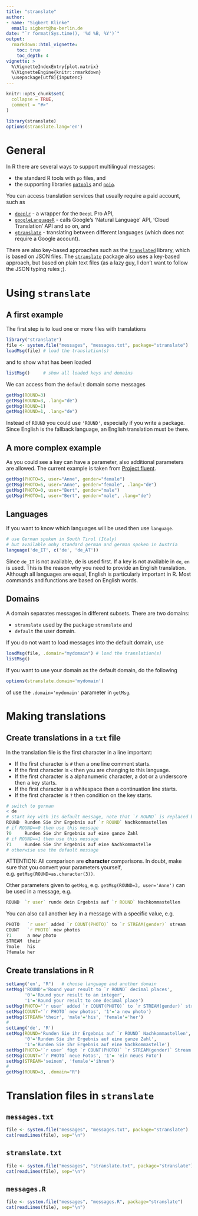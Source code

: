 ```yaml
---
title: "stranslate"
author: 
- name: "Sigbert Klinke" 
  email: sigbert@hu-berlin.de
date: "`r format(Sys.time(), '%d %B, %Y')`"
output: 
  rmarkdown::html_vignette:
    toc: true
    toc_depth: 4
vignette: > 
  %\VignetteIndexEntry{plot.matrix} 
  %\VignetteEngine{knitr::rmarkdown} 
  \usepackage[utf8]{inputenc} 
---
```


```r
knitr::opts_chunk$set(
  collapse = TRUE,
  comment = "#>"
)
```

```r
library(stranslate)
options(stranslate.lang='en')
```

# General

In R there are several ways to support multilingual messages:

* the standard R tools with `po` files, and
* the supporting libraries [`potools`](https://CRAN.R-project.org/package=potools) and [`poio`](https://CRAN.R-project.org/package=poio).

You can access translation services that usually require a paid account, such as

* [`deeplr`](https://CRAN.R-project.org/package=deeplr) - a wrapper for the ` DeepL` Pro API,
* [`googleLanguageR`](https://CRAN.R-project.org/package=googleLanguageR) - calls Google's 'Natural Language' API, 'Cloud Translation' API and so on, and
* [`gtranslate`](https://CRAN.R-project.org/package=gtranslate) - translating between different languages (which does not require a Google account).

There are also key-based approaches such as the [`translated`](https://CRAN.R-project.org/package=translated) library, which is based on JSON files. The [`stranslate`](https://CRAN.R-project.org/package=gtranslate) package also uses a key-based approach, but based on plain text files (as a lazy guy, I don't want to follow the JSON typing rules ;).

# Using `stranslate`

## A first example

The first step is to load one or more files with translations

```r
library("stranslate")
file <- system.file("messages", "messages.txt", package="stranslate")
loadMsg(file) # load the translation(s)
```

and to show what has been loaded

```r
listMsg()     # show all loaded keys and domains
```

We can access from the `default` domain some messages

```r
getMsg(ROUND=3)
getMsg(ROUND=3, .lang="de")
getMsg(ROUND=1)
getMsg(ROUND=1, .lang="de")
```

Instead of `ROUND` you could use `'ROUND'`, especially if you write a package. Since English is the fallback language, an English translation must be there.

## A more complex example

As you could see a key can have a parameter, also additional parameters are allowed. The current example is taken from [Project fluent](https://projectfluent.org/).

```r
getMsg(PHOTO=5, user="Anne", gender="female")
getMsg(PHOTO=5, user="Anne", gender="female", .lang="de")
getMsg(PHOTO=0, user="Bert", gender="male")
getMsg(PHOTO=1, user="Bert", gender="male", .lang="de")
```


## Languages

If you want to know which languages will be used then use `language`.

```r
# use German spoken in South Tirol (Italy)
# but available onby standard german and german spoken in Austria
language('de_IT', c('de', 'de_AT'))
```

Since `de_IT` is not available, de is used first. If a key is not available in `de`, `en` is used. This is the reason why you need to provide an English translation. Although all languages are equal, English is particularly important in R. Most commands and functions are based on English words.

## Domains

A domain separates messages in different subsets. There are two domains:

* `stranslate` used by the package `stranslate` and
* `default` the user domain.

If you do not want to load messages into the default domain, use

```r
loadMsg(file, .domain="mydomain") # load the translation(s)
listMsg()
```

If you want to use your domain as the default domain, do the following

```r
options(stranslate.domain='mydomain')
```

of use the `.domain='mydomain'` parameter in `getMsg`.

# Making translations

## Create translations in a `txt` file

In the translation file is the first character in a line important:

* If the first character is `#` then a one line comment starts.
* If the first character is `<` then you are changing to this language.
* If the first character is a alphanumeric character, a dot or a underscore then a key starts.
* If the first character is a whitespace then a continuation line starts.
* If the first character is `?` then condition on the key starts.

```r
# switch to german
< de
# start key with its default message, note that `r ROUND` is replaced by its value
ROUND  Runden Sie ihr Ergebnis auf `r ROUND` Nachkommastellen
# if ROUND==0 then use this message
?0     Runden Sie ihr Ergebnis auf eine ganze Zahl
# if ROUND==1 then use this message
?1     Runden Sie ihr Ergebnis auf eine Nachkommastelle
# otherwise use the default message
```

ATTENTION: All comparison are __character__ comparisons. In doubt, make sure that you convert your parameters yourself, e.g. `getMsg(ROUND=as.character(3))`. 

Other parameters given to `getMsg`, e.g. `getMsg(ROUND=3, user='Anne')` can be used in a message, e.g.

```r
ROUND  `r user` runde dein Ergebnis auf `r ROUND` Nachkommastellen
```

You can also call another key in a message with a specific value, e.g. 

```r
PHOTO   `r user` added `r COUNT(PHOTO)` to `r STREAM(gender)` stream
COUNT   `r PHOTO` new photos
?1      a new photo
STREAM  their
?male   his
?female her
```

## Create translations in R

```r
setLang('en', "R")   # choose language and another domain
setMsg('ROUND'='Round your result to `r ROUND` decimal places',
       '0'='Round your result to an integer',
       '1'='Round your result to one decimal place')
setMsg(PHOTO='`r user` added `r COUNT(PHOTO)` to `r STREAM(gender)` stream')
setMsg(COUNT='`r PHOTO` new photos', '1'='a new photo')
setMsg(STREAM='their', 'male'='his', 'female'='her')
#
setLang('de', 'R')
setMsg(ROUND='Runden Sie ihr Ergebnis auf `r ROUND` Nachkommastellen',
       '0'='Runden Sie ihr Ergebnis auf eine ganze Zahl',
       '1'='Runden Sie ihr Ergebnis auf eine Nachkommastelle')
setMsg(PHOTO='`r user` fügt `r COUNT(PHOTO)` `r STREAM(gender)` Stream zu')
setMsg(COUNT='`r PHOTO` neue Fotos', '1'= 'ein neues Foto')
setMsg(STREAM='seinem', 'female'='ihrem')
#
getMsg(ROUND=3, .domain="R")
```

# Translation files in `stranslate`

## `messages.txt`

```r
file <- system.file("messages", "messages.txt", package="stranslate")
cat(readLines(file), sep="\n")
```

## `stranslate.txt`

```r
file <- system.file("messages", "stranslate.txt", package="stranslate")
cat(readLines(file), sep="\n")
```

## `messages.R`

```r
file <- system.file("messages", "messages.R", package="stranslate")
cat(readLines(file), sep="\n")
```
